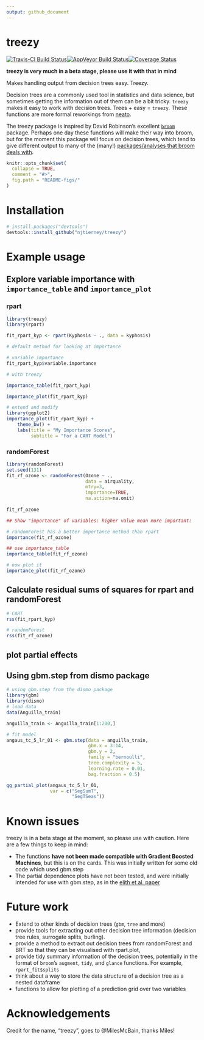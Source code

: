 ```yaml
---
output: github_document
---
```


# treezy
[![Travis-CI Build Status](https://travis-ci.org/njtierney/treezy.svg?branch=master)](https://travis-ci.org/njtierney/treezy)[![AppVeyor Build Status](https://ci.appveyor.com/api/projects/status/github/njtierney/treezy?branch=master&svg=true)](https://ci.appveyor.com/project/njtierney/treezy)[![Coverage Status](https://img.shields.io/codecov/c/github/njtierney/treezy/master.svg)](https://codecov.io/github/njtierney/treezy?branch=master)

**treezy is very much in a beta stage, please use it with that in mind**

Makes handling output from decision trees easy. Treezy.

Decision trees are a commonly used tool in statistics and data science, but sometimes getting the information out of them can be a bit tricky. `treezy` makes it easy to work with decision trees. Trees + easy = `treezy`. These functions are more formal reworkings from [neato](www.github.com/njtierney/neato). 

The treezy package is inspired by David Robinson's excellent [`broom`](https://github.com/tidyverse/broom) package. Perhaps one day these functions will make their way into broom, but for the moment this package will focus on decision trees, which tend to give different output to many of the (many!) [packages/analyses that broom deals with](https://github.com/tidyverse/broom#available-tidiers).

<!-- README.md is generated from README.Rmd. Please edit that file -->

```r
knitr::opts_chunk$set(
  collapse = TRUE,
  comment = "#>",
  fig.path = "README-figs/"
)
```

# Installation

```r

# install.packages("devtools")
devtools::install_github("njtierney/treezy")


```

# Example usage

## Explore variable importance with `importance_table` and `importance_plot`

### rpart

```r

library(treezy)
library(rpart)

fit_rpart_kyp <- rpart(Kyphosis ~ ., data = kyphosis)

```

```r

# default method for looking at importance

# variable importance
fit_rpart_kyp$variable.importance

# with treezy

importance_table(fit_rpart_kyp)

importance_plot(fit_rpart_kyp)

# extend and modify
library(ggplot2)
importance_plot(fit_rpart_kyp) + 
    theme_bw() + 
    labs(title = "My Importance Scores",
         subtitle = "For a CART Model")

```


### randomForest

```r
library(randomForest)
set.seed(131)
fit_rf_ozone <- randomForest(Ozone ~ ., 
                             data = airquality, 
                             mtry=3,
                             importance=TRUE, 
                             na.action=na.omit)
  
fit_rf_ozone

## Show "importance" of variables: higher value mean more important:

# randomForest has a better importance method than rpart
importance(fit_rf_ozone)

## use importance_table
importance_table(fit_rf_ozone)

# now plot it
importance_plot(fit_rf_ozone)

```

## Calculate residual sums of squares for rpart and randomForest

```r

# CART
rss(fit_rpart_kyp)

# randomForest
rss(fit_rf_ozone)

```


## plot partial effects

## Using gbm.step from dismo package

```r
# using gbm.step from the dismo package
library(gbm)
library(dismo)
# load data
data(Anguilla_train)

anguilla_train <- Anguilla_train[1:200,]

# fit model
angaus_tc_5_lr_01 <- gbm.step(data = anguilla_train,
                              gbm.x = 3:14,
                              gbm.y = 2,
                              family = "bernoulli",
                              tree.complexity = 5,
                              learning.rate = 0.01,
                              bag.fraction = 0.5)

```

```r

gg_partial_plot(angaus_tc_5_lr_01,
                var = c("SegSumT",
                        "SegTSeas"))
```

# Known issues

treezy is in a beta stage at the moment, so please use with caution. Here are a few things to keep in mind:

- The functions **have not been made compatible with Gradient Boosted Machines**, but this is on the cards. This was initially written for some old code which used gbm.step
- The partial dependence plots have not been tested, and were initially intended for use with gbm.step, as in the [elith et al. paper](https://cran.r-project.org/web/packages/dismo/vignettes/brt.pdf)

# Future work

- Extend to other kinds of decision trees (`gbm`, `tree` and more)
- provide tools for extracting out other decision tree information (decision tree rules, surrogate splits, burling).
- provide a method to extract out decision trees from randomForest and BRT so that they can be visualised with rpart.plot, 
- provide tidy summary information of the decision trees, potentially in the format of `broom`'s `augment`, `tidy`, and `glance` functions. For example, `rpart_fit$splits`
- think about a way to store the data structure of a decision tree as a nested dataframe
- functions to allow for plotting of a prediction grid over two variables


# Acknowledgements

Credit for the name, "treezy", goes to @MilesMcBain, thanks Miles!
